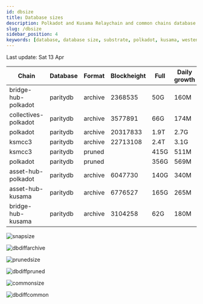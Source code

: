 ```yaml
---
id: dbsize
title: Database sizes
description: Polkadot and Kusama Relaychain and common chains database sizes
slug: /dbsize
sidebar_position: 4
keywords: [database, database size, substrate, polkadot, kusama, westend]
---
```



Last update: Sat 13 Apr

| Chain    | Database   | Format | Blockheight | Full         | Daily growth |
| ------------------------| ----------- | -------- | ------- | ---------- | ----- | 
| bridge-hub-polkadot | paritydb | archive | 2368535 | 50G | 160M |
| collectives-polkadot | paritydb | archive | 3577891 | 66G | 174M |
| polkadot | paritydb | archive | 20317833 | 1.9T | 2.7G |
| ksmcc3 | paritydb | archive | 22713108 | 2.4T | 3.1G |
| ksmcc3 | paritydb | pruned |  | 415G | 511M |
| polkadot | paritydb | pruned |  | 356G | 569M |
| asset-hub-polkadot | paritydb | archive | 6047730 | 140G | 340M |
| asset-hub-kusama | paritydb | archive | 6776527 | 165G | 265M |
| bridge-hub-kusama | paritydb | archive | 3104258 | 62G | 180M |

![snapsize](/img/archivesize.png)

![dbdiffarchive](/img/dbdiffrelay.png)

![prunedsize](/img/prunedsize.png)

![dbdiffpruned](/img/dbdiffpruned.png)

![commonsize](/img/commonsize.png)

![dbdiffcommon](/img/dbdiffcommon.png)
